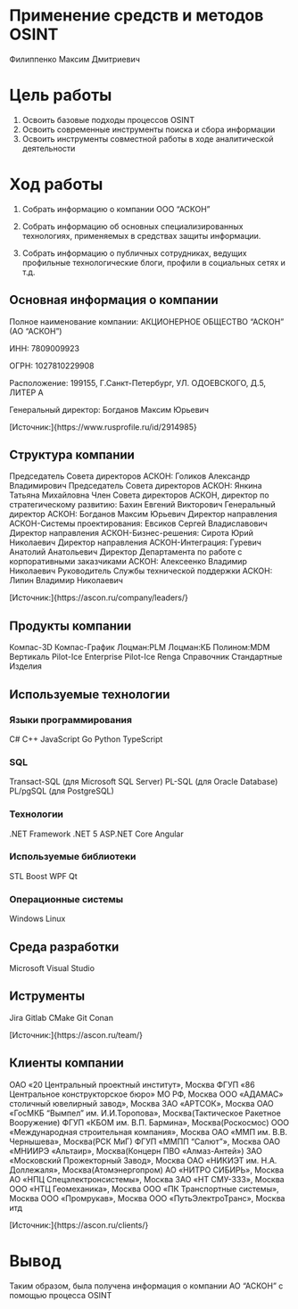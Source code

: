 # Применение средств и методов OSINT

Филиппенко Максим Дмитриевич

# Цель работы

1. Освоить базовые подходы процессов OSINT
2. Освоить современные инструменты поиска и сбора информации
3. Освоить инструменты совместной работы в ходе аналитической деятельности

# Ход работы

1.  Собрать информацию о компании ООО "АСКОН"

2.  Собрать информацию об основных специализированных технологиях,
    применяемых в средствах защиты информации.

3.  Собрать информацию о публичных сотрудниках, ведущих профильные
    технологические блоги, профили в социальных сетях и т.д.

## Основная информация о компании

Полное наименование компании: АКЦИОНЕРНОЕ ОБЩЕСТВО "АСКОН" (АО "АСКОН")

ИНН: 7809009923

ОГРН: 1027810229908

Расположение: 199155, Г.Санкт-Петербург, УЛ. ОДОЕВСКОГО, Д.5, ЛИТЕР А

Генеральный директор: Богданов Максим Юрьевич

[Источник:]{https://www.rusprofile.ru/id/2914985}

## Структура компании

Председатель Совета директоров АСКОН: Голиков Александр Владимирович
Председатель Совета директоров АСКОН: Янкина Татьяна Михайловна
Член Совета директоров АСКОН, директор по стратегическому развитию: Бахин Евгений Викторович
Генеральный директор АСКОН: Богданов Максим Юрьевич
Директор направления АСКОН-Системы проектирования: Евсиков Сергей Владиславович
Директор направления АСКОН-Бизнес-решения: Сирота Юрий Николаевич
Директор направления АСКОН-Интеграция: Гуревич Анатолий Анатольевич
Директор Департамента по работе с корпоративными заказчиками АСКОН: Алексеенко Владимир Николаевич
Руководитель Cлужбы технической поддержки АСКОН: Липин Владимир Николаевич

[Источник:]{https://ascon.ru/company/leaders/}

## Продукты компании

Компас-3D
Компас-График
Лоцман:PLM
Лоцман:КБ
Полином:MDM
Вертикаль
Pilot-Ice Enterprise
Pilot-Ice
Renga
Справочник Стандартные Изделия

## Используемые технологии

### Языки программирования
C#
C++
JavaScript
Go
Python
TypeScript

### SQL
Transact-SQL (для Microsoft SQL Server)
PL-SQL (для Oracle Database)
PL/pgSQL (для PostgreSQL)

### Технологии
.NET Framework
.NET 5
ASP.NET Core
Angular

### Используемые библиотеки
STL
Boost
WPF
Qt

###  Операционные системы
Windows
Linux

## Среда разработки

Microsoft Visual Studio

## Иструменты

Jira
Gitlab
CMake
Git
Conan

[Источник:]{https://ascon.ru/team/}

## Клиенты компании

ОАО «20 Центральный проектный институт», Москва
ФГУП «86 Центральное конструкторское бюро» МО РФ, Москва
ООО «АДАМАС» столичный ювелирный завод», Москва
ЗАО «АРТСОК», Москва
ОАО «ГосМКБ "Вымпел" им. И.И.Торопова», Москва(Тактическое Ракетное Вооружение)
ФГУП «КБОМ им. В.П. Бармина», Москва(Роскосмос)
ООО «Международная строительная компания», Москва
ОАО «ММП им. В.В. Чернышева», Москва(РСК МиГ)
ФГУП «ММПП "Салют"», Москва
ОАО «МНИИРЭ «Альтаир», Москва(Концерн ПВО «Алмаз-Антей»)
ЗАО «Московский Прожекторный Завод», Москва
ОАО «НИКИЭТ им. Н.А. Доллежаля», Москва(Атомэнергопром)
АО «НИТРО СИБИРЬ», Москва
АО «НПЦ Спецэлектронсистемы», Москва
ЗАО «НТ СМУ-333», Москва
ООО «НТЦ Геомеханика», Москва
ООО «ПК Транспортные системы», Москва
ООО «Промрукав», Москва
ООО «ПутьЭлектроТранс», Москва
итд

[Источник:]{https://ascon.ru/clients/}

# Вывод
Таким образом, была получена информация о компании АО "АСКОН" с помощью процесса OSINT
